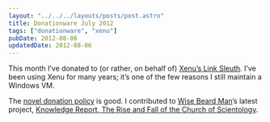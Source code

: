 ```yaml
---
layout: "../../../layouts/posts/post.astro"
title: Donationware July 2012
tags: ["donationware", "xenu"]
pubDate: 2012-08-06
updatedDate: 2012-08-06
---
```


This month I’ve donated to (or rather, on behalf of) [Xenu’s Link Sleuth](http://home.snafu.de/tilman/xenulink.html). I’ve been using Xenu for many years; it’s one of the few reasons I still maintain a Windows VM.

The [novel donation policy](http://home.snafu.de/tilman/xenulink.html#donation) is good. I contributed to [Wise Beard Man](http://en.wikipedia.org/wiki/Mark_Bunker)’s latest project, [Knowledge Report, The Rise and Fall of the Church of Scientology](http://www.indiegogo.com/knowledgereport).

